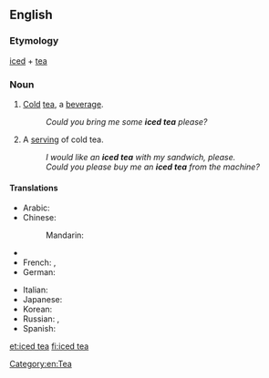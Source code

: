 ==English==
{{wikipedia}}

===Etymology===
[[iced]] + [[tea]]

===Noun===
{{en-noun|s}}
#{{uncountable}} [[cold|Cold]] [[tea]], a [[beverage]].
#:''Could you bring me some '''iced tea''' please?''
#{{countable}} A [[serving]] of cold tea.
#:''I would like an '''iced tea''' with my sandwich, please.''
#:''Could you please buy me an '''iced tea''' from the machine?''

====Translations====
{{trans-top|beverage}}
* Arabic: {{t|ar|شاي مثلج|m|tr=shaay muthlij|sc=Arab}}
* Chinese:
*: Mandarin: {{t|zh|冰茶|tr=bīng chá|sc=Hani}}
* {{trreq|Finnish}}
* French: {{t|fr|thé glacé|m}}, {{qualifier|Switzerland}} {{t|fr|thé froid|m}}
* German: {{t|de|Eistee|m}}
{{trans-mid}}
* Italian: {{t|it|tè freddo|m}}
* Japanese: {{t|ja|アイスティー|tr=aisutī|sc=Jpan}}
* Korean: {{t|ko|아이스 티|tr=aiseu ti|sc=Kore}}
* Russian: {{t|ru|холодный чай|sc=Cyrl}}, {{t|ru|чай со льдом|m|tr=čaj so l'dóm|sc=Cyrl}}
* Spanish: {{t|es|té helado|m}}
{{trans-bottom}}

[[et:iced tea]]
[[fi:iced tea]]

[[Category:en:Tea]]
